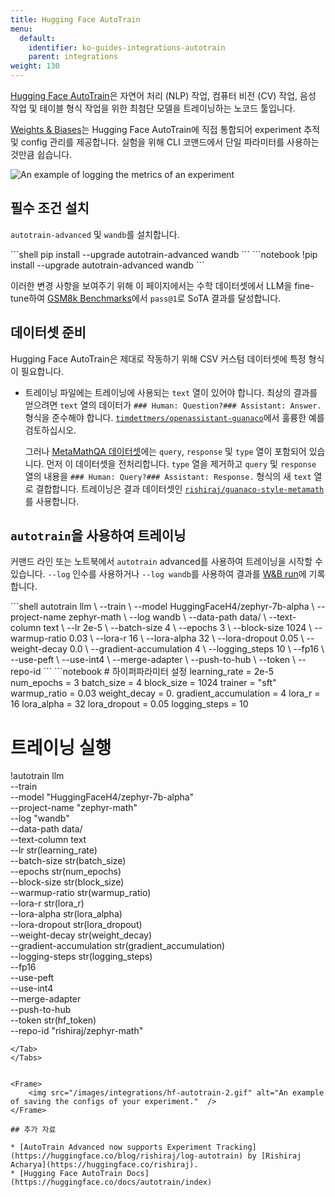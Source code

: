 ---
title: Hugging Face AutoTrain
menu:
  default:
    identifier: ko-guides-integrations-autotrain
    parent: integrations
weight: 130
---

[Hugging Face AutoTrain](https://huggingface.co/docs/autotrain/index)은 자연어 처리 (NLP) 작업, 컴퓨터 비전 (CV) 작업, 음성 작업 및 테이블 형식 작업을 위한 최첨단 모델을 트레이닝하는 노코드 툴입니다.

[Weights & Biases](http://wandb.com/)는 Hugging Face AutoTrain에 직접 통합되어 experiment 추적 및 config 관리를 제공합니다. 실험을 위해 CLI 코맨드에서 단일 파라미터를 사용하는 것만큼 쉽습니다.

<Frame>
    <img src="/images/integrations/hf-autotrain-1.png" alt="An example of logging the metrics of an experiment"  />
</Frame>

## 필수 조건 설치

`autotrain-advanced` 및 `wandb`를 설치합니다.

<Tabs>
<Tab title="커맨드라인">
```shell
pip install --upgrade autotrain-advanced wandb
```
</Tab>
<Tab title="노트북">
```notebook
!pip install --upgrade autotrain-advanced wandb
```
</Tab>
</Tabs>

이러한 변경 사항을 보여주기 위해 이 페이지에서는 수학 데이터셋에서 LLM을 fine-tune하여 [GSM8k Benchmarks](https://github.com/openai/grade-school-math)에서 `pass@1`로 SoTA 결과를 달성합니다.

## 데이터셋 준비

Hugging Face AutoTrain은 제대로 작동하기 위해 CSV 커스텀 데이터셋에 특정 형식이 필요합니다.

- 트레이닝 파일에는 트레이닝에 사용되는 `text` 열이 있어야 합니다. 최상의 결과를 얻으려면 `text` 열의 데이터가 `### Human: Question?### Assistant: Answer.` 형식을 준수해야 합니다. [`timdettmers/openassistant-guanaco`](https://huggingface.co/datasets/timdettmers/openassistant-guanaco)에서 훌륭한 예를 검토하십시오.

    그러나 [MetaMathQA 데이터셋](https://huggingface.co/datasets/meta-math/MetaMathQA)에는 `query`, `response` 및 `type` 열이 포함되어 있습니다. 먼저 이 데이터셋을 전처리합니다. `type` 열을 제거하고 `query` 및 `response` 열의 내용을 `### Human: Query?### Assistant: Response.` 형식의 새 `text` 열로 결합합니다. 트레이닝은 결과 데이터셋인 [`rishiraj/guanaco-style-metamath`](https://huggingface.co/datasets/rishiraj/guanaco-style-metamath)를 사용합니다.

## `autotrain`을 사용하여 트레이닝

커맨드 라인 또는 노트북에서 `autotrain` advanced를 사용하여 트레이닝을 시작할 수 있습니다. `--log` 인수를 사용하거나 `--log wandb`를 사용하여 결과를 [W&B run](/ko/guides/models/track/runs/)에 기록합니다.

<Tabs>
<Tab title="커맨드라인">
```shell
autotrain llm \
    --train \
    --model HuggingFaceH4/zephyr-7b-alpha \
    --project-name zephyr-math \
    --log wandb \
    --data-path data/ \
    --text-column text \
    --lr 2e-5 \
    --batch-size 4 \
    --epochs 3 \
    --block-size 1024 \
    --warmup-ratio 0.03 \
    --lora-r 16 \
    --lora-alpha 32 \
    --lora-dropout 0.05 \
    --weight-decay 0.0 \
    --gradient-accumulation 4 \
    --logging_steps 10 \
    --fp16 \
    --use-peft \
    --use-int4 \
    --merge-adapter \
    --push-to-hub \
    --token <huggingface-token> \
    --repo-id <huggingface-repository-address>
```
</Tab>
<Tab title="노트북">
```notebook
# 하이퍼파라미터 설정
learning_rate = 2e-5
num_epochs = 3
batch_size = 4
block_size = 1024
trainer = "sft"
warmup_ratio = 0.03
weight_decay = 0.
gradient_accumulation = 4
lora_r = 16
lora_alpha = 32
lora_dropout = 0.05
logging_steps = 10

# 트레이닝 실행
!autotrain llm \
    --train \
    --model "HuggingFaceH4/zephyr-7b-alpha" \
    --project-name "zephyr-math" \
    --log "wandb" \
    --data-path data/ \
    --text-column text \
    --lr str(learning_rate) \
    --batch-size str(batch_size) \
    --epochs str(num_epochs) \
    --block-size str(block_size) \
    --warmup-ratio str(warmup_ratio) \
    --lora-r str(lora_r) \
    --lora-alpha str(lora_alpha) \
    --lora-dropout str(lora_dropout) \
    --weight-decay str(weight_decay) \
    --gradient-accumulation str(gradient_accumulation) \
    --logging-steps str(logging_steps) \
    --fp16 \
    --use-peft \
    --use-int4 \
    --merge-adapter \
    --push-to-hub \
    --token str(hf_token) \
    --repo-id "rishiraj/zephyr-math"
```
</Tab>
</Tabs>


<Frame>
    <img src="/images/integrations/hf-autotrain-2.gif" alt="An example of saving the configs of your experiment."  />
</Frame>

## 추가 자료

* [AutoTrain Advanced now supports Experiment Tracking](https://huggingface.co/blog/rishiraj/log-autotrain) by [Rishiraj Acharya](https://huggingface.co/rishiraj).
* [Hugging Face AutoTrain Docs](https://huggingface.co/docs/autotrain/index)
